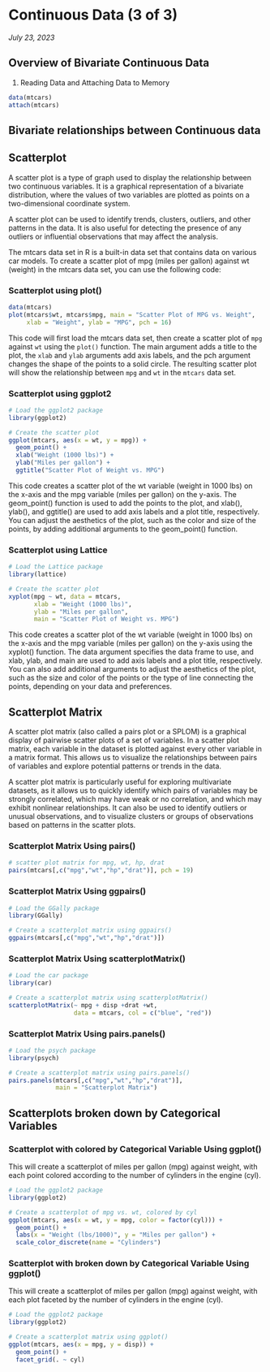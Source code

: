 # Continuous Data (3 of 3)

*July 23, 2023*

## Overview of Bivariate Continuous Data

1.  Reading Data and Attaching Data to Memory

```r
data(mtcars)
attach(mtcars)
```

## Bivariate relationships between Continuous data

## Scatterplot

A scatter plot is a type of graph used to display the relationship between two continuous variables. It is a graphical representation of a bivariate distribution, where the values of two variables are plotted as points on a two-dimensional coordinate system.

A scatter plot can be used to identify trends, clusters, outliers, and other patterns in the data. It is also useful for detecting the presence of any outliers or influential observations that may affect the analysis.

The mtcars data set in R is a built-in data set that contains data on various car models. To create a scatter plot of mpg (miles per gallon) against wt (weight) in the mtcars data set, you can use the following code:

### Scatterplot using plot()

```r
data(mtcars)
plot(mtcars$wt, mtcars$mpg, main = "Scatter Plot of MPG vs. Weight",
     xlab = "Weight", ylab = "MPG", pch = 16)

```

This code will first load the mtcars data set, then create a scatter plot of `mpg` against `wt` using the `plot()` function. The main argument adds a title to the plot, the `xlab` and `ylab` arguments add axis labels, and the pch argument changes the shape of the points to a solid circle. The resulting scatter plot will show the relationship between `mpg` and `wt` in the `mtcars` data set.

### Scatterplot using ggplot2

```r
# Load the ggplot2 package
library(ggplot2)

# Create the scatter plot
ggplot(mtcars, aes(x = wt, y = mpg)) + 
  geom_point() + 
  xlab("Weight (1000 lbs)") + 
  ylab("Miles per gallon") + 
  ggtitle("Scatter Plot of Weight vs. MPG")

```

This code creates a scatter plot of the wt variable (weight in 1000 lbs) on the x-axis and the mpg variable (miles per gallon) on the y-axis. The geom_point() function is used to add the points to the plot, and xlab(), ylab(), and ggtitle() are used to add axis labels and a plot title, respectively. You can adjust the aesthetics of the plot, such as the color and size of the points, by adding additional arguments to the geom_point() function.

### Scatterplot using Lattice

```r
# Load the Lattice package
library(lattice)

# Create the scatter plot
xyplot(mpg ~ wt, data = mtcars, 
       xlab = "Weight (1000 lbs)", 
       ylab = "Miles per gallon", 
       main = "Scatter Plot of Weight vs. MPG")

```

This code creates a scatter plot of the wt variable (weight in 1000 lbs) on the x-axis and the mpg variable (miles per gallon) on the y-axis using the xyplot() function. The data argument specifies the data frame to use, and xlab, ylab, and main are used to add axis labels and a plot title, respectively. You can also add additional arguments to adjust the aesthetics of the plot, such as the size and color of the points or the type of line connecting the points, depending on your data and preferences.

## Scatterplot Matrix

A scatter plot matrix (also called a pairs plot or a SPLOM) is a graphical display of pairwise scatter plots of a set of variables. In a scatter plot matrix, each variable in the dataset is plotted against every other variable in a matrix format. This allows us to visualize the relationships between pairs of variables and explore potential patterns or trends in the data.

A scatter plot matrix is particularly useful for exploring multivariate datasets, as it allows us to quickly identify which pairs of variables may be strongly correlated, which may have weak or no correlation, and which may exhibit nonlinear relationships. It can also be used to identify outliers or unusual observations, and to visualize clusters or groups of observations based on patterns in the scatter plots.

### Scatterplot Matrix Using pairs()

```r

# scatter plot matrix for mpg, wt, hp, drat
pairs(mtcars[,c("mpg","wt","hp","drat")], pch = 19)

```

### Scatterplot Matrix Using ggpairs()

```r
# Load the GGally package
library(GGally)

# Create a scatterplot matrix using ggpairs()
ggpairs(mtcars[,c("mpg","wt","hp","drat")])

```

### Scatterplot Matrix Using scatterplotMatrix()

```r
# Load the car package
library(car)

# Create a scatterplot matrix using scatterplotMatrix()
scatterplotMatrix(~ mpg + disp +drat +wt, 
                  data = mtcars, col = c("blue", "red")) 

```

### Scatterplot Matrix Using pairs.panels()

```r
# Load the psych package
library(psych)

# Create a scatterplot matrix using pairs.panels()
pairs.panels(mtcars[,c("mpg","wt","hp","drat")], 
             main = "Scatterplot Matrix")

```

## Scatterplots broken down by Categorical Variables

### Scatterplot with colored by Categorical Variable Using ggplot()

This will create a scatterplot of miles per gallon (mpg) against weight, with each point colored according to the number of cylinders in the engine (cyl).

```r
# Load the ggplot2 package
library(ggplot2)

# Create a scatterplot of mpg vs. wt, colored by cyl
ggplot(mtcars, aes(x = wt, y = mpg, color = factor(cyl))) +
  geom_point() +
  labs(x = "Weight (lbs/1000)", y = "Miles per gallon") +
  scale_color_discrete(name = "Cylinders")

```

### Scatterplot with broken down by Categorical Variable Using ggplot()

This will create a scatterplot of miles per gallon (mpg) against weight, with each plot faceted by the number of cylinders in the engine (cyl).

```r
# Load the ggplot2 package
library(ggplot2)

# Create a scatterplot matrix using ggplot()
ggplot(mtcars, aes(x = mpg, y = disp)) +
  geom_point() +
  facet_grid(. ~ cyl)

```
